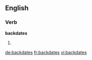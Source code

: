==English==

===Verb===
'''backdates'''

# {{third-person singular of|backdate}}

[[de:backdates]]
[[fr:backdates]]
[[vi:backdates]]